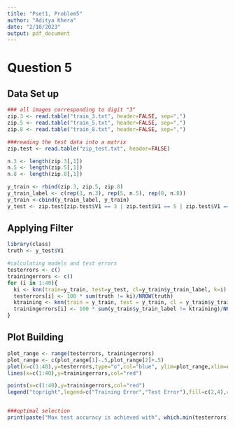 ```yaml
---
title: "Pset1, Problem5"
author: "Aditya Khera"
date: "2/10/2023"
output: pdf_document
---
```


# Question 5

## Data Set up
```r
### all images corresponding to digit "3"
zip.3 <- read.table("train_3.txt", header=FALSE, sep=",")
zip.5 <- read.table("train_5.txt", header=FALSE, sep=",")
zip.8 <- read.table("train_8.txt", header=FALSE, sep=",")

###reading the test data into a matrix
zip.test <- read.table("zip_test.txt", header=FALSE)

n.3 <- length(zip.3[,1])
n.5 <- length(zip.5[,1])
n.8 <- length(zip.8[,1])

y_train <- rbind(zip.3, zip.5, zip.8)
y_train_label <- c(rep(3, n.3), rep(5, n.5), rep(8, n.8))
y_train <-cbind(y_train_label, y_train)
y_test <- zip.test[zip.test$V1 == 3 | zip.test$V1 == 5 | zip.test$V1 == 8 ,]
```

## Applying Filter
```r
library(class)
truth <- y_test$V1

#calculating models and test errors
testerrors <- c()
trainingerrors <- c()
for (i in 1:40){
  ki <- knn(train=y_train, test=y_test, cl=y_train$y_train_label, k=i)
  testerrors[i] <- 100 * sum(truth != ki)/NROW(truth)
  ktraining <- knn(train = y_train, test = y_train, cl = y_train$y_train_label, k=i)
  trainingerrors[i] <- 100 * sum(y_train$y_train_label != ktraining)/NROW(y_train$y_train_label)
}
```

## Plot Building
```r
plot_range <- range(testerrors, trainingerrors)
plot_range <- c(plot_range[1]-.5,plot_range[2]+.5)
plot(x=c(1:40),y=testerrors,type="o",col="blue", ylim=plot_range,xlim=c(0,42), main="Test Accuracy for KNN Classification",xlab="K-Value",ylab="Percent")
lines(x=c(1:40),y=trainingerrors,col="red")

points(x=c(1:40),y=trainingerrors,col="red")
legend("topright",legend=c("Training Error","Test Error"),fill=c(2,4),cex=.75)


###optimal selection
print(paste("Max test accuracy is achieved with", which.min(testerrors), "neighbors examined. Based on the optimal test error (", min(testerrors) , ")."))
```

